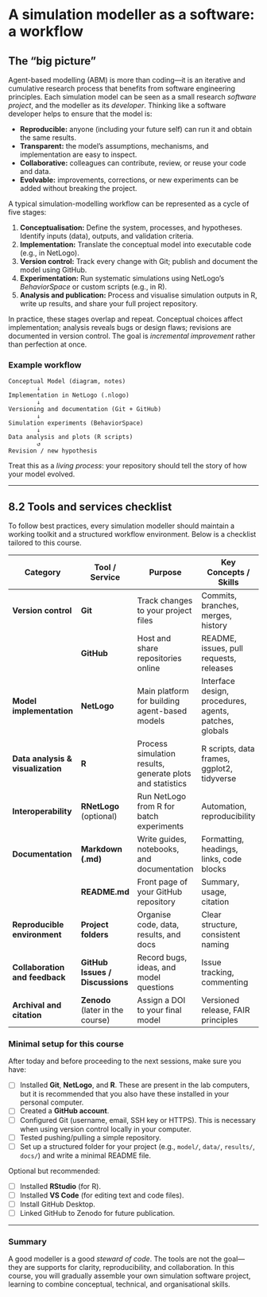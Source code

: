 # A simulation modeller as a software: a workflow {#dev-workflow}

## The "big picture"

Agent-based modelling (ABM) is more than coding—it is an iterative and cumulative research process that benefits from software engineering principles. Each simulation model can be seen as a small research *software project*, and the modeller as its *developer*.
Thinking like a software developer helps to ensure that the model is:

* **Reproducible:** anyone (including your future self) can run it and obtain the same results.
* **Transparent:** the model’s assumptions, mechanisms, and implementation are easy to inspect.
* **Collaborative:** colleagues can contribute, review, or reuse your code and data.
* **Evolvable:** improvements, corrections, or new experiments can be added without breaking the project.

A typical simulation-modelling workflow can be represented as a cycle of five stages:

1. **Conceptualisation:** Define the system, processes, and hypotheses. Identify inputs (data), outputs, and validation criteria.
2. **Implementation:** Translate the conceptual model into executable code (e.g., in NetLogo).
3. **Version control:** Track every change with Git; publish and document the model using GitHub.
4. **Experimentation:** Run systematic simulations using NetLogo’s *BehaviorSpace* or custom scripts (e.g., in R).
5. **Analysis and publication:** Process and visualise simulation outputs in R, write up results, and share your full project repository.

In practice, these stages overlap and repeat. Conceptual choices affect implementation; analysis reveals bugs or design flaws; revisions are documented in version control.
The goal is *incremental improvement* rather than perfection at once.

### Example workflow

```
Conceptual Model (diagram, notes)
        ↓
Implementation in NetLogo (.nlogo)
        ↓
Versioning and documentation (Git + GitHub)
        ↓
Simulation experiments (BehaviorSpace)
        ↓
Data analysis and plots (R scripts)
        ↺
Revision / new hypothesis
```

Treat this as a *living process*: your repository should tell the story of how your model evolved.

---

## 8.2 Tools and services checklist

To follow best practices, every simulation modeller should maintain a working toolkit and a structured workflow environment. Below is a checklist tailored to this course.

| Category                          | Tool / Service                   | Purpose                                                   | Key Concepts / Skills                                  |
| --------------------------------- | -------------------------------- | --------------------------------------------------------- | ------------------------------------------------------ |
| **Version control**               | **Git**                          | Track changes to your project files                       | Commits, branches, merges, history                     |
|                                   | **GitHub**                       | Host and share repositories online                        | README, issues, pull requests, releases                |
| **Model implementation**          | **NetLogo**                      | Main platform for building agent-based models             | Interface design, procedures, agents, patches, globals |
| **Data analysis & visualization** | **R**                            | Process simulation results, generate plots and statistics | R scripts, data frames, ggplot2, tidyverse             |
| **Interoperability**              | **RNetLogo** (optional)          | Run NetLogo from R for batch experiments                  | Automation, reproducibility                            |
| **Documentation**                 | **Markdown (.md)**               | Write guides, notebooks, and documentation                | Formatting, headings, links, code blocks               |
|                                   | **README.md**                    | Front page of your GitHub repository                      | Summary, usage, citation                               |
| **Reproducible environment**      | **Project folders**              | Organise code, data, results, and docs                    | Clear structure, consistent naming                     |
| **Collaboration and feedback**    | **GitHub Issues / Discussions**  | Record bugs, ideas, and model questions                   | Issue tracking, commenting                             |
| **Archival and citation**         | **Zenodo** (later in the course) | Assign a DOI to your final model                          | Versioned release, FAIR principles                     |

### Minimal setup for this course

After today and before proceeding to the next sessions, make sure you have:

* [ ] Installed **Git**, **NetLogo**, and **R**. These are present in the lab computers, but it is recommended that you also have these installed in your personal computer.
* [ ] Created a **GitHub account**.
* [ ] Configured Git (username, email, SSH key or HTTPS). This is necessary when using version control locally in your computer.
* [ ] Tested pushing/pulling a simple repository.
* [ ] Set up a structured folder for your project (e.g., `model/`, `data/`, `results/`, `docs/`) and write a minimal README file.

Optional but recommended:

* [ ] Installed **RStudio** (for R).
* [ ] Installed **VS Code** (for editing text and code files).
* [ ] Install GitHub Desktop.
* [ ] Linked GitHub to Zenodo for future publication.

---

### Summary

A good modeller is a good *steward of code*. The tools are not the goal—they are supports for clarity, reproducibility, and collaboration. In this course, you will gradually assemble your own simulation software project, learning to combine conceptual, technical, and organisational skills.
